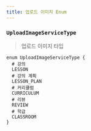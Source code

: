 ```yaml
---
title: 업로드 이미지 Enum
---
```



### `UploadImageServiceType`
> 업로드 이미지 타입

```js:title=UploadImageServiceType
enum UploadImageServiceType {
  # 강의
  LESSON
  # 강의 계획 
  LESSON_PLAN
  # 커리큘럼
  CURRICULUM
  # 리뷰
  REVIEW
  # 학급
  CLASSROOM
}

```